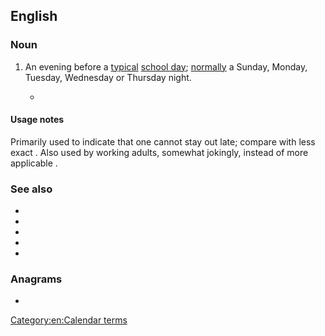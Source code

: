 ==English==

===Noun===
{{en-noun}}

# An evening before a [[typical]] [[school day]]; [[normal]]ly a Sunday, Monday, Tuesday, Wednesday or Thursday night.
#: {{syn|en|worknight}}
#: {{ux|en|Jamie has to go to bed at 9:00 on '''school nights''', but on Friday and Saturday he gets to stay up as late as he wants.}}
#* {{quote-av|en|medium=motion picture|title=Buffy the Vampire Slayer|year=1992|writer=Joss Whedon|actor=Kristy Swanson|role=Buffy|passage=I can't believe I'm doing this. I can't believe I'm in a graveyard with a strange man hunting for vampires on a '''school night'''.}}

====Usage notes====
Primarily used to indicate that one cannot stay out late; compare with less exact {{m|en|weeknight}}. Also used by working adults, somewhat jokingly, instead of more applicable {{m|en|worknight}}.

===See also===
* {{l|en|schoolday}}
* {{l|en|weekday}}
* {{l|en|weekend night}}
* {{l|en|weeknight}}
* {{l|en|worknight}}

===Anagrams===
* {{anagrams|en|a=cghhilnoost|night school|nightschool}}

[[Category:en:Calendar terms]]